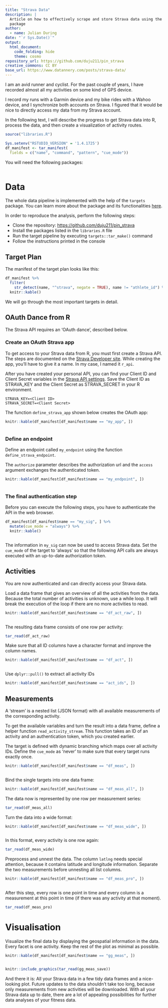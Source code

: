 ```yaml
---
title: "Strava Data"
description: |
  Article on how to effectively scrape and store Strava data using the `targets`
  package
author:
  - name: Julian During
date: "`r Sys.Date()`"
output:
  html_document:
    code_folding: hide
    theme: cosmo
repository_url: https://github.com/duju211/pin_strava
creative_commons: CC BY
base_url: https://www.datannery.com/posts/strava-data/
---
```


I am an avid runner and cyclist. For the past couple of years,
I have recorded almost all my activities on some kind of GPS device.

I record my runs with a Garmin device and my bike rides with a Wahoo device,
and I synchronize both accounts on Strava.
I figured that it would be nice to directly access my data from my Strava
account.

In the following text, I will describe the progress to get Strava data into R,
process the data, and then create a visualization of activity routes.

```r
source("libraries.R")

Sys.setenv("RSTUDIO_VERSION" = '1.4.1725')
df_manifest <- tar_manifest(
  fields = c("name", "command", "pattern", "cue_mode"))
```

You will need the following packages:

```r
```

# Data {.tabset}

The whole data pipeline is implemented with the help of the `targets` package.
You can learn more about the package and its functionalities
[here](https://docs.ropensci.org/targets/).

In order to reproduce the analysis, perform the following steps:

* Clone the repository: [https://github.com/duju211/pin_strava](https://github.com/duju211/pin_strava)
* Install the packages listed in the `libraries.R` file
* Run the target pipeline by executing `targets::tar_make()` command
* Follow the instructions printed in the console

## Target Plan

The manifest of the target plan looks like this:

```r
df_manifest %>%
  filter(
    str_detect(name, "^strava", negate = TRUE), name != "athlete_id") %>%
  knitr::kable()
```

We will go through the most important targets in detail.

## OAuth Dance from R

The Strava API requires an ‘OAuth dance’, described below.

### Create an OAuth Strava app

To get access to your Strava data from R, you must first create a Strava API.
The steps are documented on the
[Strava Developer site](https://developers.strava.com/docs/getting-started/).
While creating the app, you’ll have to give it a name. In my case,
I named it `r_api`.

After you have created your personal API, you can find your Client ID and
Client Secret variables in the
[Strava API settings](https://www.strava.com/settings/api).
Save the Client ID as STRAVA_KEY and the Client Secret as STRAVA_SECRET
in your R environment.

```
STRAVA_KEY=<Client ID>
STRAVA_SECRET=<Client Secret>
```

The function `define_strava_app` shown below creates the OAuth app:

```r
knitr::kable(df_manifest[df_manifest$name == "my_app", ])
```

```r
```

### Define an endpoint

Define an endpoint called `my_endpoint` using the function
`define_strava_endpoint`.

The `authorize` parameter describes the authorization url and the `access`
argument exchanges the authenticated token.

```r
knitr::kable(df_manifest[df_manifest$name == "my_endpoint", ])
```

```r
```

### The final authentication step

Before you can execute the following steps,
you have to authenticate the API in the web browser.

```r
df_manifest[df_manifest$name == "my_sig", ] %>%
  mutate(cue_mode = "always") %>%
  knitr::kable()
```

```r
```

The information in `my_sig` can now be used to access Strava data.
Set the `cue_mode` of the target to ‘always’ so that the following API calls
are always executed with an up-to-date authorization token.

## Activities

You are now authenticated and can directly access your Strava data.

Load a data frame that gives an overview of all the activities from the data.
Because the total number of activities is unknown, use a while loop.
It will break the execution of the loop if there are no more activities to read.

```r
knitr::kable(df_manifest[df_manifest$name == "df_act_raw", ])
```

```r
```

The resulting data frame consists of one row per activity:

```r
tar_read(df_act_raw)
```

Make sure that all ID columns have a character format and improve the column
names.

```r
knitr::kable(df_manifest[df_manifest$name == "df_act", ])
```

```r
```

Use `dplyr::pull()` to extract all activity IDs

```r
knitr::kable(df_manifest[df_manifest$name == "act_ids", ])
```

## Measurements

A ‘stream’ is a nested list (JSON format) with all available measurements of
the corresponding activity.

To get the available variables and turn the result into a data frame,
define a helper function `read_activity_stream`.
This function takes an ID of an activity and an authentication token,
which you created earlier.

The target is defined with dynamic branching which maps over all activity IDs.
Define the `cue_mode` as 'never' to make sure that every target runs exactly
once.

```r
knitr::kable(df_manifest[df_manifest$name == "df_meas", ])
```

```r
```

Bind the single targets into one data frame:

```r
knitr::kable(df_manifest[df_manifest$name == "df_meas_all", ])
```

The data now is represented by one row per measurement series:

```r
tar_read(df_meas_all)
```

Turn the data into a wide format:

```r
knitr::kable(df_manifest[df_manifest$name == "df_meas_wide", ])
```

```r
```

In this format, every activity is one row again:

```r
tar_read(df_meas_wide)
```

Preprocess and unnest the data.
The column `latlng` needs special attention,
because it contains latitude and longitude information.
Separate the two measurements before unnesting all list columns.

```r
knitr::kable(df_manifest[df_manifest$name == "df_meas_pro", ])
```

```r
```

After this step, every row is one point in time and every column is a
measurement at this point in time (if there was any activity at that moment).

```r
tar_read(df_meas_pro)
```

# Visualisation

Visualize the final data by displaying the geospatial information in the data.
Every facet is one activity. Keep the rest of the plot as minimal as possible.

```r
knitr::kable(df_manifest[df_manifest$name == "gg_meas", ])
```

```r
```

```r
knitr::include_graphics(tar_read(gg_meas_save))
```

And there it is:
All your Strava data in a few tidy data frames and a nice-looking plot.
Future updates to the data shouldn’t take too long, because only measurements
from new activities will be downloaded. With all your Strava data up to date,
there are a lot of appealing possibilities for further data analyses of your
fitness data.
